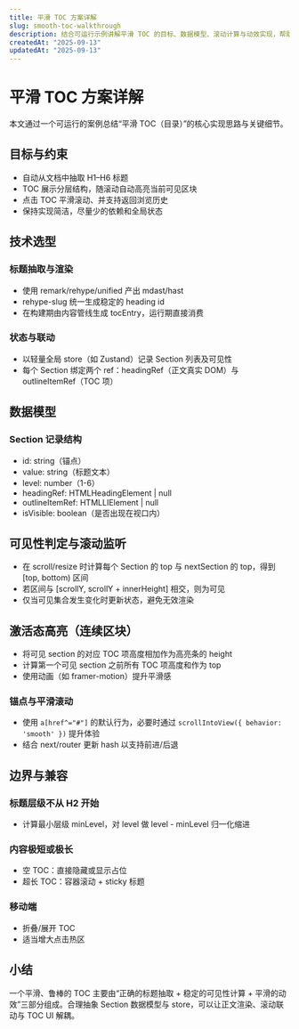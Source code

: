 ```yaml
---
title: 平滑 TOC 方案详解
slug: smooth-toc-walkthrough
description: 结合可运行示例讲解平滑 TOC 的目标、数据模型、滚动计算与动效实现，帮助你快速掌握核心思路。
createdAt: "2025-09-13"
updatedAt: "2025-09-13"
---
```


# 平滑 TOC 方案详解

本文通过一个可运行的案例总结“平滑 TOC（目录）”的核心实现思路与关键细节。

## 目标与约束

- 自动从文档中抽取 H1–H6 标题
- TOC 展示分层结构，随滚动自动高亮当前可见区块
- 点击 TOC 平滑滚动、并支持返回浏览历史
- 保持实现简洁，尽量少的依赖和全局状态

## 技术选型

### 标题抽取与渲染

- 使用 remark/rehype/unified 产出 mdast/hast
- rehype-slug 统一生成稳定的 heading id
- 在构建期由内容管线生成 tocEntry，运行期直接消费

### 状态与联动

- 以轻量全局 store（如 Zustand）记录 Section 列表及可见性
- 每个 Section 绑定两个 ref：headingRef（正文真实 DOM）与 outlineItemRef（TOC 项）

## 数据模型

### Section 记录结构

- id: string（锚点）
- value: string（标题文本）
- level: number（1-6）
- headingRef: HTMLHeadingElement | null
- outlineItemRef: HTMLLIElement | null
- isVisible: boolean（是否出现在视口内）

## 可见性判定与滚动监听

- 在 scroll/resize 时计算每个 Section 的 top 与 nextSection 的 top，得到 [top, bottom) 区间
- 若区间与 [scrollY, scrollY + innerHeight] 相交，则为可见
- 仅当可见集合发生变化时更新状态，避免无效渲染

## 激活态高亮（连续区块）

- 将可见 section 的对应 TOC 项高度相加作为高亮条的 height
- 计算第一个可见 section 之前所有 TOC 项高度和作为 top
- 使用动画（如 framer-motion）提升平滑感

### 锚点与平滑滚动

- 使用 `a[href^="#"]` 的默认行为，必要时通过 `scrollIntoView({ behavior: 'smooth' })` 提升体验
- 结合 next/router 更新 hash 以支持前进/后退

## 边界与兼容

### 标题层级不从 H2 开始

- 计算最小层级 minLevel，对 level 做 level - minLevel 归一化缩进

### 内容极短或极长

- 空 TOC：直接隐藏或显示占位
- 超长 TOC：容器滚动 + sticky 标题

### 移动端

- 折叠/展开 TOC
- 适当增大点击热区

## 小结

一个平滑、鲁棒的 TOC 主要由“正确的标题抽取 + 稳定的可见性计算 + 平滑的动效”三部分组成。合理抽象 Section 数据模型与 store，可以让正文渲染、滚动联动与 TOC UI 解耦。
